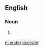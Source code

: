 ==English==
===Noun===
{{en-noun}}
#{{context|New York City|and|New Orleans}} {{eye dialect|oyster}}

[[el:erster]]
[[io:erster]]